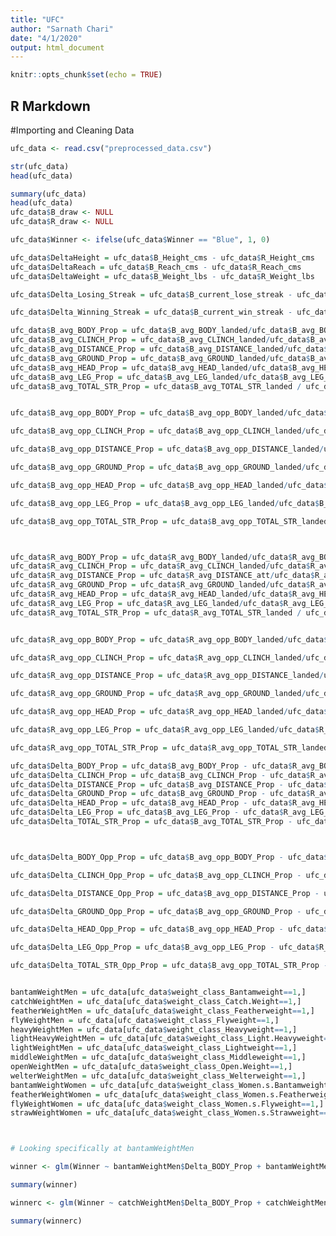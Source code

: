 ```yaml
---
title: "UFC"
author: "Sarnath Chari"
date: "4/1/2020"
output: html_document
---
```


```r
knitr::opts_chunk$set(echo = TRUE)
```

## R Markdown


#Importing and Cleaning Data

```r
ufc_data <- read.csv("preprocessed_data.csv")

str(ufc_data)
head(ufc_data)

summary(ufc_data)
head(ufc_data)
ufc_data$B_draw <- NULL
ufc_data$R_draw <- NULL

ufc_data$Winner <- ifelse(ufc_data$Winner == "Blue", 1, 0)

ufc_data$DeltaHeight = ufc_data$B_Height_cms - ufc_data$R_Height_cms
ufc_data$DeltaReach = ufc_data$B_Reach_cms - ufc_data$R_Reach_cms
ufc_data$DeltaWeight = ufc_data$B_Weight_lbs - ufc_data$R_Weight_lbs

ufc_data$Delta_Losing_Streak = ufc_data$B_current_lose_streak - ufc_data$R_current_lose_streak

ufc_data$Delta_Winning_Streak = ufc_data$B_current_win_streak - ufc_data$R_current_win_streak 

ufc_data$B_avg_BODY_Prop = ufc_data$B_avg_BODY_landed/ufc_data$B_avg_BODY_att
ufc_data$B_avg_CLINCH_Prop = ufc_data$B_avg_CLINCH_landed/ufc_data$B_avg_CLINCH_att
ufc_data$B_avg_DISTANCE_Prop = ufc_data$B_avg_DISTANCE_landed/ufc_data$B_avg_DISTANCE_att
ufc_data$B_avg_GROUND_Prop = ufc_data$B_avg_GROUND_landed/ufc_data$B_avg_GROUND_att
ufc_data$B_avg_HEAD_Prop = ufc_data$B_avg_HEAD_landed/ufc_data$B_avg_HEAD_att
ufc_data$B_avg_LEG_Prop = ufc_data$B_avg_LEG_landed/ufc_data$B_avg_LEG_att
ufc_data$B_avg_TOTAL_STR_Prop = ufc_data$B_avg_TOTAL_STR_landed / ufc_data$B_avg_TOTAL_STR_att


ufc_data$B_avg_opp_BODY_Prop = ufc_data$B_avg_opp_BODY_landed/ufc_data$B_avg_opp_BODY_att

ufc_data$B_avg_opp_CLINCH_Prop = ufc_data$B_avg_opp_CLINCH_landed/ufc_data$B_avg_opp_CLINCH_att

ufc_data$B_avg_opp_DISTANCE_Prop = ufc_data$B_avg_opp_DISTANCE_landed/ufc_data$B_avg_opp_DISTANCE_att

ufc_data$B_avg_opp_GROUND_Prop = ufc_data$B_avg_opp_GROUND_landed/ufc_data$B_avg_opp_GROUND_att

ufc_data$B_avg_opp_HEAD_Prop = ufc_data$B_avg_opp_HEAD_landed/ufc_data$B_avg_opp_HEAD_att

ufc_data$B_avg_opp_LEG_Prop = ufc_data$B_avg_opp_LEG_landed/ufc_data$B_avg_opp_LEG_att

ufc_data$B_avg_opp_TOTAL_STR_Prop = ufc_data$B_avg_opp_TOTAL_STR_landed / ufc_data$B_avg_opp_TOTAL_STR_att



ufc_data$R_avg_BODY_Prop = ufc_data$R_avg_BODY_landed/ufc_data$R_avg_BODY_att
ufc_data$R_avg_CLINCH_Prop = ufc_data$R_avg_CLINCH_landed/ufc_data$R_avg_CLINCH_att
ufc_data$R_avg_DISTANCE_Prop = ufc_data$R_avg_DISTANCE_att/ufc_data$R_avg_DISTANCE_landed
ufc_data$R_avg_GROUND_Prop = ufc_data$R_avg_GROUND_landed/ufc_data$R_avg_GROUND_att
ufc_data$R_avg_HEAD_Prop = ufc_data$R_avg_HEAD_landed/ufc_data$R_avg_HEAD_att
ufc_data$R_avg_LEG_Prop = ufc_data$R_avg_LEG_landed/ufc_data$R_avg_LEG_att
ufc_data$R_avg_TOTAL_STR_Prop = ufc_data$R_avg_TOTAL_STR_landed / ufc_data$R_avg_TOTAL_STR_att


ufc_data$R_avg_opp_BODY_Prop = ufc_data$R_avg_opp_BODY_landed/ufc_data$B_avg_opp_BODY_att

ufc_data$R_avg_opp_CLINCH_Prop = ufc_data$R_avg_opp_CLINCH_landed/ufc_data$R_avg_opp_CLINCH_att

ufc_data$R_avg_opp_DISTANCE_Prop = ufc_data$R_avg_opp_DISTANCE_landed/ufc_data$R_avg_opp_DISTANCE_att

ufc_data$R_avg_opp_GROUND_Prop = ufc_data$R_avg_opp_GROUND_landed/ufc_data$R_avg_opp_GROUND_att

ufc_data$R_avg_opp_HEAD_Prop = ufc_data$R_avg_opp_HEAD_landed/ufc_data$R_avg_opp_HEAD_att

ufc_data$R_avg_opp_LEG_Prop = ufc_data$R_avg_opp_LEG_landed/ufc_data$R_avg_opp_LEG_att

ufc_data$R_avg_opp_TOTAL_STR_Prop = ufc_data$R_avg_opp_TOTAL_STR_landed / ufc_data$R_avg_opp_TOTAL_STR_att

ufc_data$Delta_BODY_Prop = ufc_data$B_avg_BODY_Prop - ufc_data$R_avg_BODY_Prop
ufc_data$Delta_CLINCH_Prop = ufc_data$B_avg_CLINCH_Prop - ufc_data$R_avg_CLINCH_Prop
ufc_data$Delta_DISTANCE_Prop = ufc_data$B_avg_DISTANCE_Prop - ufc_data$R_avg_DISTANCE_Prop
ufc_data$Delta_GROUND_Prop = ufc_data$B_avg_GROUND_Prop - ufc_data$R_avg_GROUND_Prop
ufc_data$Delta_HEAD_Prop = ufc_data$B_avg_HEAD_Prop - ufc_data$R_avg_HEAD_Prop
ufc_data$Delta_LEG_Prop = ufc_data$B_avg_LEG_Prop - ufc_data$R_avg_LEG_Prop
ufc_data$Delta_TOTAL_STR_Prop = ufc_data$B_avg_TOTAL_STR_Prop - ufc_data$R_avg_TOTAL_STR_Prop



ufc_data$Delta_BODY_Opp_Prop = ufc_data$B_avg_opp_BODY_Prop - ufc_data$R_avg_opp_BODY_Prop

ufc_data$Delta_CLINCH_Opp_Prop = ufc_data$B_avg_opp_CLINCH_Prop - ufc_data$R_avg_opp_CLINCH_Prop

ufc_data$Delta_DISTANCE_Opp_Prop = ufc_data$B_avg_opp_DISTANCE_Prop - ufc_data$R_avg_opp_DISTANCE_Prop

ufc_data$Delta_GROUND_Opp_Prop = ufc_data$B_avg_opp_GROUND_Prop - ufc_data$R_avg_opp_GROUND_Prop

ufc_data$Delta_HEAD_Opp_Prop = ufc_data$B_avg_opp_HEAD_Prop - ufc_data$R_avg_opp_HEAD_Prop

ufc_data$Delta_LEG_Opp_Prop = ufc_data$B_avg_opp_LEG_Prop - ufc_data$R_avg_opp_LEG_Prop

ufc_data$Delta_TOTAL_STR_Opp_Prop = ufc_data$B_avg_opp_TOTAL_STR_Prop - ufc_data$R_avg_opp_TOTAL_STR_Prop


bantamWeightMen = ufc_data[ufc_data$weight_class_Bantamweight==1,]
catchWeightMen = ufc_data[ufc_data$weight_class_Catch.Weight==1,]
featherWeightMen = ufc_data[ufc_data$weight_class_Featherweight==1,]
flyWeightMen = ufc_data[ufc_data$weight_class_Flyweight==1,]
heavyWeightMen = ufc_data[ufc_data$weight_class_Heavyweight==1,]
lightHeavyWeightMen = ufc_data[ufc_data$weight_class_Light.Heavyweight==1,]
lightWeightMen = ufc_data[ufc_data$weight_class_Lightweight==1,]
middleWeightMen = ufc_data[ufc_data$weight_class_Middleweight==1,]
openWeightMen = ufc_data[ufc_data$weight_class_Open.Weight==1,]
welterWeightMen = ufc_data[ufc_data$weight_class_Welterweight==1,]
bantamWeightWomen = ufc_data[ufc_data$weight_class_Women.s.Bantamweight==1,]
featherWeightWomen = ufc_data[ufc_data$weight_class_Women.s.Featherweight==1,]
flyWeightWomen = ufc_data[ufc_data$weight_class_Women.s.Flyweight==1,]
strawWeightWomen = ufc_data[ufc_data$weight_class_Women.s.Strawweight==1,]



# Looking specifically at bantamWeightMen

winner <- glm(Winner ~ bantamWeightMen$Delta_BODY_Prop + bantamWeightMen$Delta_CLINCH_Prop + bantamWeightMen$Delta_DISTANCE_Prop + bantamWeightMen$Delta_GROUND_Prop + bantamWeightMen$Delta_HEAD_Prop + bantamWeightMen$Delta_LEG_Prop + bantamWeightMen$Delta_TOTAL_STR_Prop, data = bantamWeightMen, family = binomial)

summary(winner)

winnerc <- glm(Winner ~ catchWeightMen$Delta_BODY_Prop + catchWeightMen$Delta_CLINCH_Prop + catchWeightMen$Delta_DISTANCE_Prop + catchWeightMen$Delta_GROUND_Prop + catchWeightMen$Delta_HEAD_Prop + catchWeightMen$Delta_LEG_Prop + catchWeightMen$Delta_TOTAL_STR_Prop, data = catchWeightMen, family = binomial)

summary(winnerc)




```

